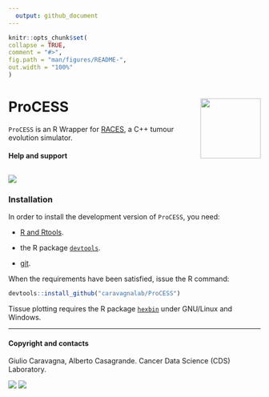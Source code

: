 ```yaml
---
  output: github_document
---
```

  
  ```r
knitr::opts_chunk$set(
  collapse = TRUE,
  comment = "#>",
  fig.path = "man/figures/README-",
  out.width = "100%"
)
```

# ProCESS <a href="caravagnalab.github.io/ProCESS"><img src="man/figures/logo.png" align="right" height="120" alt="" /></a>


<!-- badges: start -->
<!--  
  [![R-CMD-check](https://github.com/caravagnalab/ProCESS/workflows/R-CMD-check/badge.svg)](https://github.com/caravagnalab/ProCESS/actions)
[![pkgdown](https://github.com/caravagnalab/ProCESS/actions/workflows/pkgdown.yaml/badge.svg)](https://github.com/caravagnalab/ProCESS/actions/workflows/pkgdown.yaml)
-->
<!-- badges: end -->
  
`ProCESS` is an R Wrapper for [RACES](https://github.com/albertocasagrande/RACES/), a C++ tumour evolution simulator.

#### Help and support

[![](https://img.shields.io/badge/GitHub%20Pages-https://caravagnalab.github.io/ProCESS/-yellow.svg)](https://caravagnalab.github.io/ProCESS/)
-----

### Installation

In order to install the development version of `ProCESS`, you need:

* [R and Rtools](https://cran.r-project.org).

* the R package [`devtools`](https://devtools.r-lib.org).

* [git](https://git-scm.com/downloads).


When the requirements have been satisfied, issue the R command:

``` r
devtools::install_github("caravagnalab/ProCESS")
```

Tissue plotting requires the R package 
[`hexbin`](https://cran.r-project.org/web/packages/hexbin/index.html)
under GNU/Linux and Windows.

-----
  
#### Copyright and contacts
  
Giulio Caravagna, Alberto Casagrande. Cancer Data Science (CDS) Laboratory.

[![](https://img.shields.io/badge/CDS%20Lab%20Github-caravagnalab-seagreen.svg)](https://github.com/caravagnalab/)
[![](https://img.shields.io/badge/CDS%20Lab%20webpage-https://www.caravagnalab.org/-red.svg)](https://www.caravagnalab.org/)
